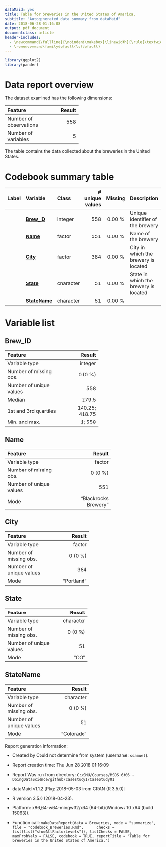 ```yaml
---
dataMaid: yes
title: Table for breweries in the United States of America.
subtitle: "Autogenerated data summary from dataMaid"
date: 2018-06-28 01:16:08
output: pdf_document
documentclass: article
header-includes:
  - \newcommand{\fullline}{\noindent\makebox[\linewidth]{\rule{\textwidth}{0.4pt}}}
  - \renewcommand\familydefault{\sfdefault}
---
```

```r
library(ggplot2)
library(pander)
```
# Data report overview
The dataset examined has the following dimensions:


---------------------------------
Feature                    Result
------------------------ --------
Number of observations        558

Number of variables             5
---------------------------------


The table contains the data collected about the breweries in the United States.












# Codebook summary table

---------------------------------------------------------------------------------------------
Label   Variable          Class         # unique  Missing  Description                       
                                          values                                             
------- ----------------- ----------- ---------- --------- ----------------------------------
        **[Brew\_ID]**    integer            558  0.00 %   Unique identifier of the brewery  

        **[Name]**        factor             551  0.00 %   Name of the brewery               

        **[City]**        factor             384  0.00 %   City in which the brewery is      
                                                           located                           

        **[State]**       character           51  0.00 %   State in which the brewery is     
                                                           located                           

        **[StateName]**   character           51  0.00 %                                     
---------------------------------------------------------------------------------------------




# Variable list
## Brew\_ID


------------------------------------------
Feature                             Result
------------------------- ----------------
Variable type                      integer

Number of missing obs.             0 (0 %)

Number of unique values                558

Median                               279.5

1st and 3rd quartiles       140.25; 418.75

Min. and max.                       1; 558
------------------------------------------




\fullline

## Name


------------------------------------------------
Feature                                   Result
------------------------- ----------------------
Variable type                             factor

Number of missing obs.                   0 (0 %)

Number of unique values                      551

Mode                        "Blackrocks Brewery"
------------------------------------------------




\fullline

## City


--------------------------------------
Feature                         Result
------------------------- ------------
Variable type                   factor

Number of missing obs.         0 (0 %)

Number of unique values            384

Mode                        "Portland"
--------------------------------------




\fullline

## State


-------------------------------------
Feature                        Result
------------------------- -----------
Variable type               character

Number of missing obs.        0 (0 %)

Number of unique values            51

Mode                             "CO"
-------------------------------------




\fullline

## StateName


--------------------------------------
Feature                         Result
------------------------- ------------
Variable type                character

Number of missing obs.         0 (0 %)

Number of unique values             51

Mode                        "Colorado"
--------------------------------------




\fullline



Report generation information:

 *  Created by Could not determine from system (username: `ssamuel`).

 *  Report creation time: Thu Jun 28 2018 01:16:09

 *  Report Was run from directory: `C:/SMU/Courses/MSDS 6306 - DoingDataScience/github/casestudy1/CaseStudy01`

 *  dataMaid v1.1.2 [Pkg: 2018-05-03 from CRAN (R 3.5.0)]

 *  R version 3.5.0 (2018-04-23).

 *  Platform: x86_64-w64-mingw32/x64 (64-bit)(Windows 10 x64 (build 15063)).

 *  Function call: `makeDataReport(data = Breweries, mode = "summarize", file = "codebook_Breweries.Rmd", 
    checks = list(list("showAllFactorLevels")), listChecks = FALSE, 
    maxProbVals = FALSE, codebook = TRUE, reportTitle = "Table for breweries in the United States of America.")`

